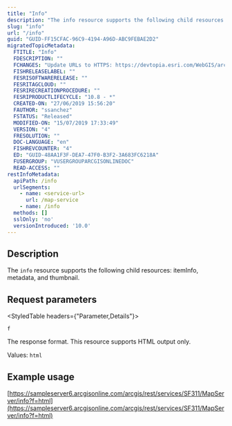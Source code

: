 ```yaml
---
title: "Info"
description: "The info resource supports the following child resources: itemInfo, metadata, and thumbnail."
slug: "info"
url: "/info"
guid: "GUID-FF15CFAC-96C9-4194-A96D-ABC9FEBAE2D2"
migratedTopicMetadata:
  FTITLE: "Info"
  FDESCRIPTION: ""
  FCHANGES: "Update URLs to HTTPS: https://devtopia.esri.com/WebGIS/arcgis-rest-api-documentation/issues/181"
  FISHRELEASELABEL: ""
  FESRISOFTWARERELEASE: ""
  FESRITAGCLOUD: ""
  FESRIRECREATIONPROCEDURE: ""
  FESRIPRODUCTLIFECYCLE: "10.8 - *"
  CREATED-ON: "27/06/2019 15:56:20"
  FAUTHOR: "ssanchez"
  FSTATUS: "Released"
  MODIFIED-ON: "15/07/2019 17:33:49"
  VERSION: "4"
  FRESOLUTION: ""
  DOC-LANGUAGE: "en"
  FISHREVCOUNTER: "4"
  ED: "GUID-48AA1F3F-DEA7-47F0-B3F2-3A683FC6218A"
  FUSERGROUP: "VUSERGROUPARCGISONLINEDOC"
  READ-ACCESS: ""
restInfoMetadata:
  apiPath: /info
  urlSegments:
    - name: <service-url>
      url: /map-service
    - name: /info
  methods: []
  sslOnly: 'no'
  versionIntroduced: '10.0'
---
```


## Description

The `info`  resource supports the following child resources: itemInfo, metadata, and thumbnail. 

##  Request parameters 

<StyledTable headers={"Parameter,Details"}>

<StyledTableRow>

<StyledTableCell cellStyle="markdown">

`f` 

</StyledTableCell>

<StyledTableCell cellStyle="markdown">

The response format. This resource supports HTML output only.

Values: `html` 

</StyledTableCell>

</StyledTableRow>

</StyledTable>

## Example usage

[https://sampleserver6.arcgisonline.com/arcgis/rest/services/SF311/MapServer/info?f=html](https://sampleserver6.arcgisonline.com/arcgis/rest/services/SF311/MapServer/info?f=html)
